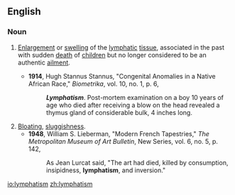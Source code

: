 ==English==

===Noun===
{{en-noun|-}}

# {{medicine|historical}} [[enlargement|Enlargement]] or [[swelling]] of the [[lymphatic]] [[tissue]], associated in the past with sudden [[death]] of [[children]] but no longer considered to be an authentic [[ailment]].
#*'''1914''', Hugh Stannus Stannus, "Congenital Anomalies in a Native African Race," ''Biometrika'', vol. 10, no. 1, p. 6,
#*:'''''Lymphatism'''''. Post-mortem examination on a boy 10 years of age who died after receiving a blow on the head revealed a thymus gland of considerable bulk, 4 inches long.
# [[bloat|Bloating]], [[sluggishness]].
#*'''1948''', William S. Lieberman, "Modern French Tapestries," ''The Metropolitan Museum of Art Bulletin'', New Series, vol. 6, no. 5, p. 142,
#*:As Jean Lurcat said, "The art had died, killed by consumption, insipidness, '''lymphatism''', and inversion."

[[io:lymphatism]]
[[zh:lymphatism]]
